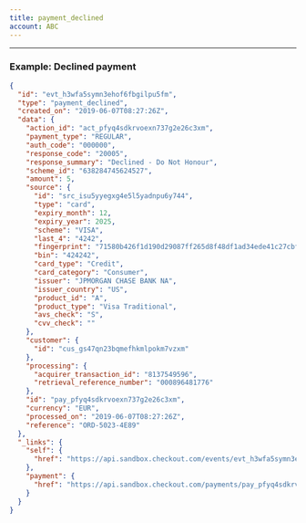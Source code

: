 ```yaml
---
title: payment_declined
account: ABC
---
```


---

### Example: Declined payment

```json
{
  "id": "evt_h3wfa5symn3ehof6fbgilpu5fm",
  "type": "payment_declined",
  "created_on": "2019-06-07T08:27:26Z",
  "data": {
    "action_id": "act_pfyq4sdkrvoexn737g2e26c3xm",
    "payment_type": "REGULAR",
    "auth_code": "000000",
    "response_code": "20005",
    "response_summary": "Declined - Do Not Honour",
    "scheme_id": "638284745624527",
    "amount": 5,
    "source": {
      "id": "src_isu5yyegxg4e5l5yadnpu6y744",
      "type": "card",
      "expiry_month": 12,
      "expiry_year": 2025,
      "scheme": "VISA",
      "last_4": "4242",
      "fingerprint": "71580b426f1d190d29087ff265d8f48df1ad34ede41c27cbff9d23c1a14d1776",
      "bin": "424242",
      "card_type": "Credit",
      "card_category": "Consumer",
      "issuer": "JPMORGAN CHASE BANK NA",
      "issuer_country": "US",
      "product_id": "A",
      "product_type": "Visa Traditional",
      "avs_check": "S",
      "cvv_check": ""
    },
    "customer": {
      "id": "cus_gs47qn23bqmefhkmlpokm7vzxm"
    },
    "processing": {
      "acquirer_transaction_id": "8137549596",
      "retrieval_reference_number": "000896481776"
    },
    "id": "pay_pfyq4sdkrvoexn737g2e26c3xm",
    "currency": "EUR",
    "processed_on": "2019-06-07T08:27:26Z",
    "reference": "ORD-5023-4E89"
  },
  "_links": {
    "self": {
      "href": "https://api.sandbox.checkout.com/events/evt_h3wfa5symn3ehof6fbgilpu5fm"
    },
    "payment": {
      "href": "https://api.sandbox.checkout.com/payments/pay_pfyq4sdkrvoexn737g2e26c3xm"
    }
  }
}
```



